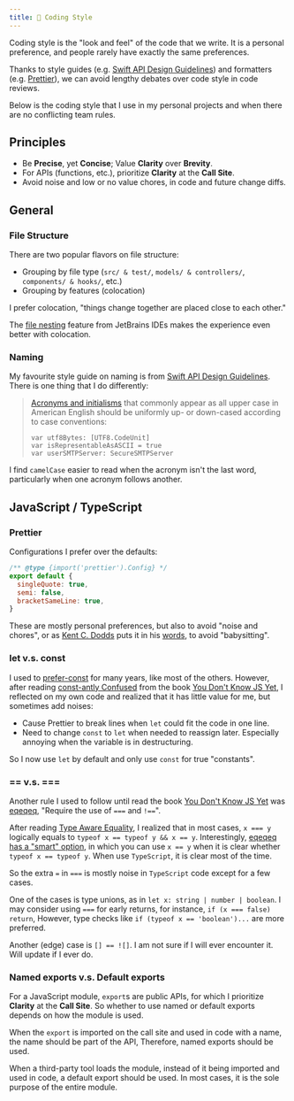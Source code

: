 ```yaml
---
title: 💭 Coding Style
---
```




Coding style is the "look and feel" of the code that we write.
It is a personal preference, and people rarely have exactly the same preferences.

Thanks to style guides (e.g. [Swift API Design Guidelines](https://www.swift.org/documentation/api-design-guidelines/))
and formatters (e.g. [Prettier](https://prettier.io/)),
we can avoid lengthy debates over code style in code reviews.

Below is the coding style that I use in my personal projects and when there are
no conflicting team rules.

## Principles

- Be **Precise**, yet **Concise**; Value **Clarity** over **Brevity**.
- For APIs (functions, etc.), prioritize **Clarity** at the **Call Site**.
- Avoid noise and low or no value chores, in code and future change diffs.

## General

### File Structure

There are two popular flavors on file structure:

- Grouping by file type (`src/ & test/`, `models/ & controllers/`, `components/ & hooks/`, etc.)
- Grouping by features (colocation)

I prefer colocation, "things change together are placed close to each other."

The [file nesting](https://www.jetbrains.com/help/idea/file-nesting-dialog.html)
feature from JetBrains IDEs makes the experience even better with colocation.

### Naming

My favourite style guide on naming is from
[Swift API Design Guidelines](https://www.swift.org/documentation/api-design-guidelines/#naming).
There is one thing that I do differently:

> [Acronyms and initialisms](https://en.wikipedia.org/wiki/Acronym)
> that commonly appear as all upper case in American English should be uniformly
> up- or down-cased according to case conventions:
>
> ```
> var utf8Bytes: [UTF8.CodeUnit]
> var isRepresentableAsASCII = true
> var userSMTPServer: SecureSMTPServer
> ```

I find `camelCase` easier to read when the acronym isn't the last word,
particularly when one acronym follows another.

## JavaScript / TypeScript

### Prettier

Configurations I prefer over the defaults:

```javascript title="prettier.config.js"
/** @type {import('prettier').Config} */
export default {
  singleQuote: true,
  semi: false,
  bracketSameLine: true,
}
```

These are mostly personal preferences, but also to avoid "noise and chores",
or as [Kent C. Dodds](https://www.epicweb.dev/contributors/kent-c-dodds)
puts it in his [words](https://www.epicweb.dev/your-code-style-does-matter-actually),
to avoid "babysitting".

### let v.s. const

I used to [prefer-const](https://eslint.org/docs/latest/rules/prefer-const)
for many years, like most of the others. However, after reading
[const-antly Confused](https://github.com/getify/You-Dont-Know-JS/blob/2nd-ed/scope-closures/apA.md#const-antly-confused)
from the book [You Don't Know JS Yet](https://github.com/getify/You-Dont-Know-JS/tree/2nd-ed),
I reflected on my own code and realized that it has little value for me,
but sometimes add noises:

- Cause Prettier to break lines when `let` could fit the code in one line.
- Need to change `const` to `let` when needed to reassign later.
  Especially annoying when the variable is in destructuring.

So I now use `let` by default and only use `const` for true "constants".

### == v.s. ===

Another rule I used to follow until read the book
[You Don't Know JS Yet](https://github.com/getify/You-Dont-Know-JS/tree/2nd-ed)
was [eqeqeq](https://eslint.org/docs/latest/rules/eqeqeq),
"Require the use of `===` and `!==`".

After reading [Type Aware Equality](https://github.com/getify/You-Dont-Know-JS/blob/2nd-ed/types-grammar/ch4.md#type-aware-equality),
I realized that in most cases, `x === y` logically equals to
`typeof x == typeof y && x == y`. Interestingly,
[eqeqeq has a "smart" option](https://eslint.org/docs/latest/rules/eqeqeq#smart),
in which you can use `x == y` when it is clear whether `typeof x == typeof y`.
When use `TypeScript`, it is clear most of the time.

So the extra `=` in `===` is mostly noise in `TypeScript` code except for a few cases.

One of the cases is type unions, as in `let x: string | number | boolean`.
I may consider using `===` for early returns, for instance, `if (x === false) return`,
However, type checks like `if (typeof x == 'boolean')...` are more preferred.

Another (edge) case is `[] == ![]`. I am not sure if I will ever encounter it.
Will update if I ever do.

### Named exports v.s. Default exports

For a JavaScript module, `export`s are public APIs,
for which I prioritize **Clarity** at the **Call Site**.
So whether to use named or default exports depends on how the module is used.

When the `export` is imported on the call site and used in code with a name,
the name should be part of the API, Therefore, named exports should be used.

When a third-party tool loads the module,
instead of it being imported and used in code,
a default export should be used.
In most cases, it is the sole purpose of the entire module.
